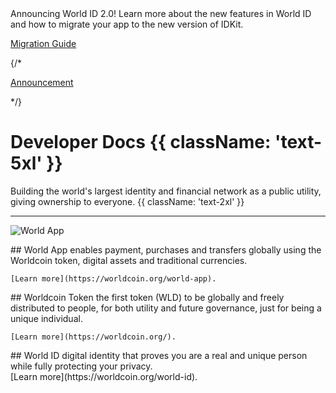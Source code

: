 <span className="mb-9 mt-4 flex rounded-3xl bg-gray-900 bg-[url('/images/docs/announcement-texture.png')] bg-repeat px-8 py-1 text-white">
	<span className="grow">
		<span className="block text-lg font-bold">Announcing World ID 2.0!</span>
		Learn more about the new features in World ID and how to migrate your app to the new version of IDKit.
	</span>
	<span className="flex items-center justify-end pl-6">
		<a
			className="m-0 rounded-lg bg-gray-900 outline outline-white px-4 py-2 text-white no-underline hover:no-underline"
			href="/reference/world-id-2-migration-guide"
			target="_blank"
		>
			<p className="m-0 p-0 font-medium whitespace-nowrap hover:no-underline">Migration Guide</p>
		</a>
	</span>
	{/* <span className="flex items-center justify-end pl-6">
		<a
			className="m-0 rounded-lg bg-white px-4 py-2 text-gray-900 no-underline hover:no-underline"
			href="/world-id-2"
			target="_blank"
		>
			<p className="m-0 p-0 font-medium hover:no-underline">Announcement</p>
		</a>
	</span> */}
</span>

# Developer Docs {{ className: 'text-5xl' }}

Building the world's largest identity and financial network as a public utility, giving ownership to everyone. {{ className: 'text-2xl' }}

<hr className="my-10" />

![World App](/images/docs/introduction/world-app.png)

<span className="grid lg:grid-flow-col gap-8">
<Col>
	## World App
	enables payment, purchases and transfers globally using the Worldcoin token, digital assets and traditional currencies.

    [Learn more](https://worldcoin.org/world-app).

</Col>

<Col>
	## Worldcoin Token
	the first token (WLD) to be globally and freely distributed to people, for both utility and future governance, just for
	being a unique individual.

    [Learn more](https://worldcoin.org/).

</Col>

<Col>
	## World ID
	digital identity that proves you are a real and unique person while fully protecting your privacy.
	<div className="mt-12">
    	[Learn more](https://worldcoin.org/world-id).
	</div>

</Col>
</span>
